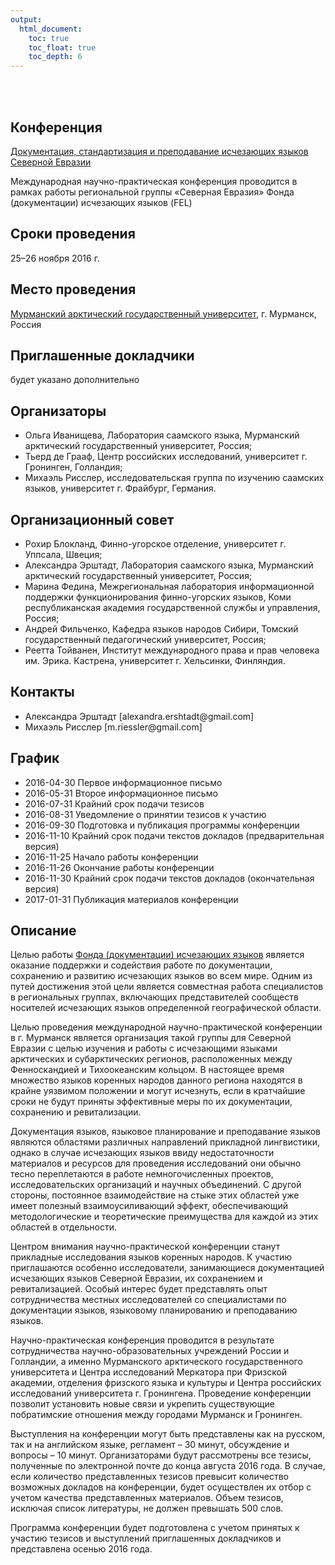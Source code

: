 ```yaml
---
output:
  html_document:
    toc: true
    toc_float: true
    toc_depth: 6
---
```


</br>
</br>

## Конференция

[Документация, стандартизация и преподавание исчезающих языков Северной Евразии](http://langdoc.github.io/RIGNE2016/rus.html)

Международная научно-практическая конференция проводится в рамках работы региональной группы «Северная Евразия» Фонда (документации) исчезающих языков (FEL)

## Сроки проведения

25–26 ноября 2016 г.

## Место проведения

[Мурманский арктический государственный университет](http://www.mspu.edu.ru), г. Мурманск, Россия 

## Приглашенные докладчики

будет указано дополнительно

## Организаторы

* Ольга Иванищева, Лаборатория саамского языка, Мурманский арктический государственный университет, Россия; 
* Тьерд де Грааф, Центр российских исследований, университет г. Гронинген, Голландия;
* Михаэль Рисслер, исследовательская группа по изучению саамских языков, университет г. Фрайбург, Германия. 

## Организационный совет

* Рохир Блокланд, Финно-угорское отделение, университет г. Уппсала, Швеция; 
* Александра Эрштадт, Лаборатория саамского языка, Мурманский арктический государственный университет, Россия;
* Марина Федина, Межрегиональная лаборатория информационной поддержки функционирования финно-угорских языков, Коми республиканская академия государственной службы и управления, Россия;
* Андрей Фильченко, Кафедра языков народов Сибири, Томский государственный педагогический университет, Россия;
* Реетта Тойванен, Институт международного права и прав человека им. Эрика. Кастрена, университет г. Хельсинки, Финляндия. 

## Контакты

* Александра Эрштадт [alexandra.ershtadt@gmail.com]
* Михаэль Рисслер [m.riessler@gmail.com]

## График

* 2016-04-30 Первое информационное письмо
* 2016-05-31 Второе информационное письмо
* 2016-07-31 Крайний срок подачи тезисов
* 2016-08-31 Уведомление о принятии тезисов к участию
* 2016-09-30 Подготовка и публикация программы конференции
* 2016-11-10 Крайний срок подачи текстов докладов (предварительная версия)
* 2016-11-25 Начало работы конференции 
* 2016-11-26 Окончание работы конференции
* 2016-11-30 Крайний срок подачи текстов докладов (окончательная версия) 
* 2017-01-31 Публикация материалов конференции 

## Описание

Целью работы [Фонда (документации) исчезающих языков](http://www.ogmios.org/) является оказание поддержки и содействия работе по документации, сохранению и развитию исчезающих языков во всем мире. Одним из путей достижения этой цели является совместная работа специалистов в региональных группах, включающих представителей сообществ носителей исчезающих языков определенной географической области. 

Целью проведения международной научно-практической конференции в г. Мурманск является организация такой группы для Северной Евразии с целью изучения и работы с исчезающими языками арктических и субарктических регионов, расположенных между Фенноскандией и Тихоокеанским кольцом. В настоящее время множество языков коренных народов данного региона находятся в крайне уязвимом положении и могут исчезнуть, если в кратчайшие сроки не будут приняты эффективные меры по их документации, сохранению и ревитализации. 

Документация языков, языковое планирование и преподавание языков являются областями различных направлений прикладной лингвистики, однако в случае исчезающих языков ввиду недостаточности материалов и ресурсов для проведения исследований они обычно тесно переплетаются в работе немногочисленных проектов, исследовательских организаций и научных объединений. С другой стороны, постоянное взаимодействие на стыке этих областей уже имеет полезный взаимоусиливающий эффект, обеспечивающий методологические и теоретические преимущества для каждой из этих областей в отдельности. 

Центром внимания научно-практической конференции станут прикладные исследования языков коренных народов. К участию приглашаются особенно исследователи, занимающиеся документацией исчезающих языков Северной Евразии, их сохранением и ревитализацией. Особый интерес будет представлять опыт сотрудничества местных исследователей со специалистами по документации языков, языковому планированию и преподаванию языков. 

Научно-практическая конференция проводится в результате сотрудничества научно-образовательных учреждений России и Голландии, а именно Мурманского арктического государственного университета и Центра исследований Меркатора при Фризской академии, отделения фризского языка и культуры и Центра российских исследований университета г. Гронингена. Проведение конференции позволит установить новые связи и укрепить существующие побратимские отношения между городами Мурманск и Гронинген. 

Выступления на конференции могут быть представлены как на русском, так и на английском языке, регламент – 30 минут, обсуждение и вопросы – 10 минут. 
Организаторами будут рассмотрены все тезисы, полученные по электронной почте до конца августа 2016 года. В случае, если количество представленных тезисов превысит количество возможных докладов на конференции, будет осуществлен их отбор с учетом качества представленных материалов. Объем тезисов, исключая список литературы, не должен превышать 500 слов.   

Программа конференции будет подготовлена с учетом принятых к участию тезисов и выступлений приглашенных докладчиков и представлена осенью 2016 года.  
